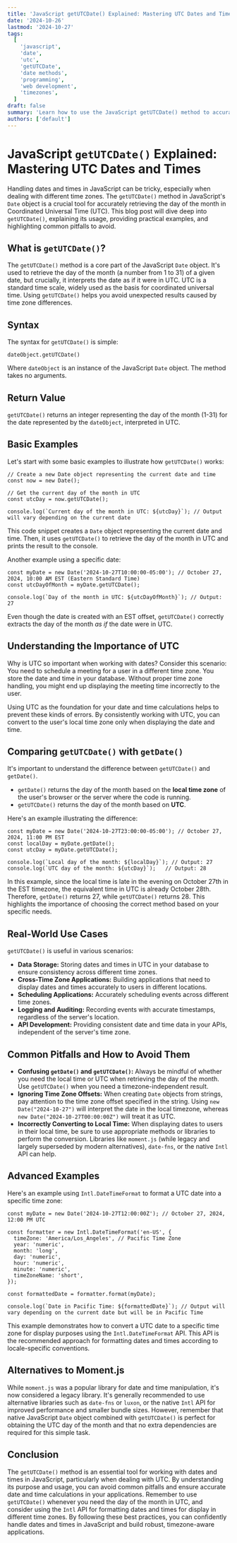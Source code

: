 ```yaml
---
title: 'JavaScript getUTCDate() Explained: Mastering UTC Dates and Times'
date: '2024-10-26'
lastmod: '2024-10-27'
tags:
  [
    'javascript',
    'date',
    'utc',
    'getUTCDate',
    'date methods',
    'programming',
    'web development',
    'timezones',
  ]
draft: false
summary: 'Learn how to use the JavaScript getUTCDate() method to accurately retrieve the day of the month (1-31) for a specific date object in Coordinated Universal Time (UTC).  This guide provides detailed explanations, code examples, and best practices for handling dates in JavaScript, avoiding timezone-related bugs and ensuring accurate date calculations.'
authors: ['default']
---
```


# JavaScript `getUTCDate()` Explained: Mastering UTC Dates and Times

Handling dates and times in JavaScript can be tricky, especially when dealing with different time zones. The `getUTCDate()` method in JavaScript's `Date` object is a crucial tool for accurately retrieving the day of the month in Coordinated Universal Time (UTC). This blog post will dive deep into `getUTCDate()`, explaining its usage, providing practical examples, and highlighting common pitfalls to avoid.

## What is `getUTCDate()`?

The `getUTCDate()` method is a core part of the JavaScript `Date` object. It's used to retrieve the day of the month (a number from 1 to 31) of a given date, but crucially, it interprets the date as if it were in UTC. UTC is a standard time scale, widely used as the basis for coordinated universal time. Using `getUTCDate()` helps you avoid unexpected results caused by time zone differences.

## Syntax

The syntax for `getUTCDate()` is simple:

```plaintext
dateObject.getUTCDate()
```

Where `dateObject` is an instance of the JavaScript `Date` object. The method takes no arguments.

## Return Value

`getUTCDate()` returns an integer representing the day of the month (1-31) for the date represented by the `dateObject`, interpreted in UTC.

## Basic Examples

Let's start with some basic examples to illustrate how `getUTCDate()` works:

```plaintext
// Create a new Date object representing the current date and time
const now = new Date();

// Get the current day of the month in UTC
const utcDay = now.getUTCDate();

console.log(`Current day of the month in UTC: ${utcDay}`); // Output will vary depending on the current date
```

This code snippet creates a `Date` object representing the current date and time. Then, it uses `getUTCDate()` to retrieve the day of the month in UTC and prints the result to the console.

Another example using a specific date:

```plaintext
const myDate = new Date('2024-10-27T10:00:00-05:00'); // October 27, 2024, 10:00 AM EST (Eastern Standard Time)
const utcDayOfMonth = myDate.getUTCDate();

console.log(`Day of the month in UTC: ${utcDayOfMonth}`); // Output: 27
```

Even though the date is created with an EST offset, `getUTCDate()` correctly extracts the day of the month _as if_ the date were in UTC.

## Understanding the Importance of UTC

Why is UTC so important when working with dates? Consider this scenario: You need to schedule a meeting for a user in a different time zone. You store the date and time in your database. Without proper time zone handling, you might end up displaying the meeting time incorrectly to the user.

Using UTC as the foundation for your date and time calculations helps to prevent these kinds of errors. By consistently working with UTC, you can convert to the user's local time zone only when displaying the date and time.

## Comparing `getUTCDate()` with `getDate()`

It's important to understand the difference between `getUTCDate()` and `getDate()`.

- `getDate()` returns the day of the month based on the **local time zone** of the user's browser or the server where the code is running.
- `getUTCDate()` returns the day of the month based on **UTC**.

Here's an example illustrating the difference:

```plaintext
const myDate = new Date('2024-10-27T23:00:00-05:00'); // October 27, 2024, 11:00 PM EST
const localDay = myDate.getDate();
const utcDay = myDate.getUTCDate();

console.log(`Local day of the month: ${localDay}`); // Output: 27
console.log(`UTC day of the month: ${utcDay}`);   // Output: 28
```

In this example, since the local time is late in the evening on October 27th in the EST timezone, the equivalent time in UTC is already October 28th. Therefore, `getDate()` returns 27, while `getUTCDate()` returns 28. This highlights the importance of choosing the correct method based on your specific needs.

## Real-World Use Cases

`getUTCDate()` is useful in various scenarios:

- **Data Storage:** Storing dates and times in UTC in your database to ensure consistency across different time zones.
- **Cross-Time Zone Applications:** Building applications that need to display dates and times accurately to users in different locations.
- **Scheduling Applications:** Accurately scheduling events across different time zones.
- **Logging and Auditing:** Recording events with accurate timestamps, regardless of the server's location.
- **API Development:** Providing consistent date and time data in your APIs, independent of the server's time zone.

## Common Pitfalls and How to Avoid Them

- **Confusing `getDate()` and `getUTCDate()`:** Always be mindful of whether you need the local time or UTC when retrieving the day of the month. Use `getUTCDate()` when you need a timezone-independent result.
- **Ignoring Time Zone Offsets:** When creating `Date` objects from strings, pay attention to the time zone offset specified in the string. Using `new Date("2024-10-27")` will interpret the date in the local timezone, whereas `new Date("2024-10-27T00:00:00Z")` will treat it as UTC.
- **Incorrectly Converting to Local Time:** When displaying dates to users in their local time, be sure to use appropriate methods or libraries to perform the conversion. Libraries like `moment.js` (while legacy and largely superseded by modern alternatives), `date-fns`, or the native `Intl` API can help.

## Advanced Examples

Here's an example using `Intl.DateTimeFormat` to format a UTC date into a specific time zone:

```plaintext
const myDate = new Date('2024-10-27T12:00:00Z'); // October 27, 2024, 12:00 PM UTC

const formatter = new Intl.DateTimeFormat('en-US', {
  timeZone: 'America/Los_Angeles', // Pacific Time Zone
  year: 'numeric',
  month: 'long',
  day: 'numeric',
  hour: 'numeric',
  minute: 'numeric',
  timeZoneName: 'short',
});

const formattedDate = formatter.format(myDate);

console.log(`Date in Pacific Time: ${formattedDate}`); // Output will vary depending on the current date but will be in Pacific Time
```

This example demonstrates how to convert a UTC date to a specific time zone for display purposes using the `Intl.DateTimeFormat` API. This API is the recommended approach for formatting dates and times according to locale-specific conventions.

## Alternatives to Moment.js

While `moment.js` was a popular library for date and time manipulation, it's now considered a legacy library. It's generally recommended to use alternative libraries such as `date-fns` or `luxon`, or the native `Intl` API for improved performance and smaller bundle sizes. However, remember that native JavaScript `Date` object combined with `getUTCDate()` is perfect for obtaining the UTC day of the month and that no extra dependencies are required for this simple task.

## Conclusion

The `getUTCDate()` method is an essential tool for working with dates and times in JavaScript, particularly when dealing with UTC. By understanding its purpose and usage, you can avoid common pitfalls and ensure accurate date and time calculations in your applications. Remember to use `getUTCDate()` whenever you need the day of the month in UTC, and consider using the `Intl` API for formatting dates and times for display in different time zones. By following these best practices, you can confidently handle dates and times in JavaScript and build robust, timezone-aware applications.
